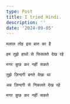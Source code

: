 ```yaml
---
type: Post
title: I tried Hindi.
description: ''
date: '2024-09-05'
---
```

```
मलाल तोह इस बात का है
```

```
हम तुझे हाथों से फिसलते देख रहे
```

```
मगर कुछ कर नहीं सकते
```

```
तुझे ज़िन्दगी बनते देखा था
```

```
अब ज़िन्दगी से निकलते देख रहे 
```

```
मगर कुछ कर नहीं सकते
```

